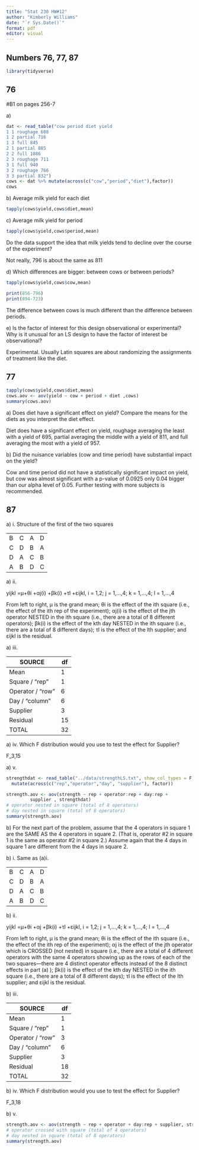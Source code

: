 ```yaml
---
title: "Stat 230 HW#12"
author: "Kimberly Williams"
date: "`r Sys.Date()`"
format: pdf
editor: visual
---
```


## Numbers 76, 77, 87

```r
library(tidyverse)
```

## 76

#B1 on pages 256-7

a\)

```r
dat <- read_table("cow period diet yield
1 1 roughage 608
1 2 partial 716
1 3 full 845
2 1 partial 885
2 2 full 1086
2 3 roughage 711
3 1 full 940
3 2 roughage 766
3 3 partial 832")
cows <- dat %>% mutate(across(c("cow","period","diet"),factor))
cows
```

b\) Average milk yield for each diet

```r
tapply(cows$yield,cows$diet,mean)
```

c\) Average milk yield for period

```r
tapply(cows$yield,cows$period,mean)
```

Do the data support the idea that milk yields tend to decline over the course of the experiment?

Not really, 796 is about the same as 811

d\) Which differences are bigger: between cows or between periods?

```r
tapply(cows$yield,cows$cow,mean)
```

```r
print(856-796)
print(894-723)
```

The difference between cows is much different than the difference between periods.

e\) Is the factor of interest for this design observational or experimental? Why is it unusual for an LS design to have the factor of interest be observational?

Experimental. Usually Latin squares are about randomizing the assignments of treatment like the diet.

## 77

```r
tapply(cows$yield,cows$diet,mean)
cows.aov <- aov(yield ~ cow + period + diet ,cows)
summary(cows.aov)
```

a\) Does diet have a significant effect on yield? Compare the means for the diets as you interpret the diet effect.

Diet does have a significant effect on yield, roughage averaging the least with a yield of 695, partial averaging the middle with a yield of 811, and full averaging the most with a yield of 957.

b\) Did the nuisance variables (cow and time period) have substantial impact on the yield?

Cow and time period did not have a statistically significant impact on yield, but cow was almost significant with a p-value of 0.0925 only 0.04 bigger than our alpha level of 0.05. Further testing with more subjects is recommended.

## 87

a\) i. Structure of the first of the two squares

|     |     |     |     |
|-----|-----|-----|-----|
| B   | C   | A   | D   |
| C   | D   | B   | A   |
| D   | A   | C   | B   |
| A   | B   | D   | C   |

a\) ii.

yijkl =μ+θi +αj(i) +βk(i) +τl +εijkl, i = 1,2; j = 1,...,4; k = 1,...,4; l = 1,...,4

From left to right, μ is the grand mean; θi is the effect of the ith square (i.e., the effect of the ith rep of the experiment); αj(i) is the effect of the jth operator NESTED in the ith square (i.e., there are a total of 8 different operators); βk(i) is the effect of the kth day NESTED in the ith square (i.e., there are a total of 8 different days); τl is the effect of the lth supplier; and εijkl is the residual.

a\) iii.

| SOURCE           | df  |
|------------------|-----|
| Mean             | 1   |
| Square / "rep"   | 1   |
| Operator / "row" | 6   |
| Day / "column"   | 6   |
| Supplier         | 3   |
| Residual         | 15  |
| TOTAL            | 32  |

a\) iv. Which F distribution would you use to test the effect for Supplier?

F_3,15

a\) v.

```r
strengthdat <- read_table("../data/strengthLS.txt", show_col_types = F) |>
  mutate(across(c("rep","operator","day", "supplier"), factor))

strength.aov <- aov(strength ~ rep + operator:rep + day:rep +
         supplier , strengthdat)
# operator nested in square (total of 8 operators)
# day nested in square (total of 8 operators)
summary(strength.aov)
```

b\) For the next part of the problem, assume that the 4 operators in square 1 are the SAME AS the 4 operators in square 2. (That is, operator #2 in square 1 is the same as operator #2 in square 2.) Assume again that the 4 days in square 1 are different from the 4 days in square 2.

b\) i. Same as (a)i.

|     |     |     |     |
|-----|-----|-----|-----|
| B   | C   | A   | D   |
| C   | D   | B   | A   |
| D   | A   | C   | B   |
| A   | B   | D   | C   |

b\) ii.

yijkl =μ+θi +αj +βk(i) +τl +εijkl, i = 1,2; j = 1,...,4; k = 1,...,4; l = 1,...,4

From left to right, μ is the grand mean; θi is the effect of the ith square (i.e., the effect of the ith rep of the experiment); αj is the effect of the jth operator which is CROSSED (not nested) in square (i.e., there are a total of 4 different operators with the same 4 operators showing up as the rows of each of the two squares—there are 4 distinct operator effects instead of the 8 distinct effects in part (a) ); βk(i) is the effect of the kth day NESTED in the ith square (i.e., there are a total of 8 different days); τl is the effect of the lth supplier; and εijkl is the residual.

b\) iii.

| SOURCE           | df  |
|------------------|-----|
| Mean             | 1   |
| Square / "rep"   | 1   |
| Operator / "row" | 3   |
| Day / "column"   | 6   |
| Supplier         | 3   |
| Residual         | 18  |
| TOTAL            | 32  |

b\) iv. Which F distribution would you use to test the effect for Supplier?

F_3,18

b\) v.

```r
strength.aov <- aov(strength ~ rep + operator + day:rep + supplier, strengthdat)
# operator crossed with square (total of 4 operators)
# day nested in square (total of 8 operators)
summary(strength.aov)
```
